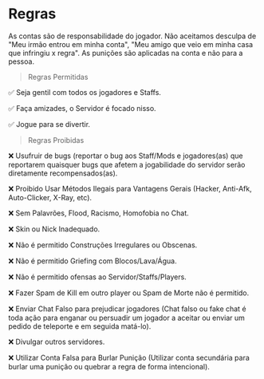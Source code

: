 
# Regras

<Callout type="warning" emoji="⚠️">
  As contas são de responsabilidade do jogador. Não aceitamos desculpa de "Meu irmão entrou em minha conta", "Meu amigo que veio em minha casa que infringiu x regra". As punições são aplicadas na conta e não para a pessoa.
</Callout>

> Regras Permitidas

✅ Seja gentil com todos os jogadores e Staffs.

✅ Faça amizades, o Servidor é focado nisso.

✅ Jogue para se divertir.

> Regras Proibidas

❌ Usufruir de bugs (reportar o bug aos Staff/Mods e jogadores(as) que reportarem quaisquer bugs que afetem a jogabilidade do servidor serão diretamente recompensados(as).

❌ Proibido Usar Métodos Ilegais para Vantagens Gerais (Hacker, Anti-Afk, Auto-Clicker, X-Ray, etc).

❌ Sem Palavrões, Flood, Racismo, Homofobia no Chat.

❌ Skin ou Nick Inadequado.

❌ Não é permitido Construções Irregulares ou Obscenas.

❌ Não é permitido Griefing com Blocos/Lava/Água.

❌ Não é permitido ofensas ao Servidor/Staffs/Players.

❌ Fazer Spam de Kill em outro player ou Spam de Morte não é permitido.

❌ Enviar Chat Falso para prejudicar jogadores (Chat falso ou fake chat é toda ação para enganar ou persuadir um jogador a aceitar ou enviar um pedido de teleporte e em seguida matá-lo).

❌ Divulgar outros servidores.

❌ Utilizar Conta Falsa para Burlar Punição (Utilizar conta secundária para burlar uma punição ou quebrar a regra de forma intencional).